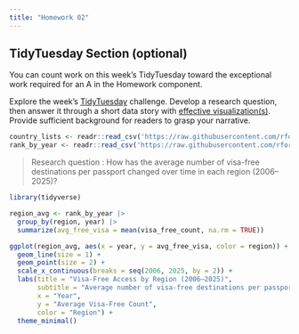 ```yaml
---
title: "Homework 02"
---
```



## TidyTuesday Section (optional)

::: {.callout-important title="Instructions"}

You can count work on this week's TidyTuesday toward the exceptional work required for an A in the Homework component.

:::


Explore the week's [TidyTuesday](https://github.com/rfordatascience/tidytuesday) challenge. Develop a research question, then answer it through a short data story with [effective visualization(s)]({{< var effective-viz-url >}}).  Provide sufficient background for readers to grasp your narrative.

```r
country_lists <- readr::read_csv('https://raw.githubusercontent.com/rfordatascience/tidytuesday/main/data/2025/2025-09-09/country_lists.csv')
rank_by_year <- readr::read_csv('https://raw.githubusercontent.com/rfordatascience/tidytuesday/main/data/2025/2025-09-09/rank_by_year.csv')

```

> Research question : How has the average number of visa-free destinations per passport changed over time in each region (2006–2025)?


```r
library(tidyverse)
```

```r
region_avg <- rank_by_year |> 
  group_by(region, year) |> 
  summarize(avg_free_visa = mean(visa_free_count, na.rm = TRUE))

ggplot(region_avg, aes(x = year, y = avg_free_visa, color = region)) +
  geom_line(size = 1) +
  geom_point(size = 2) +
  scale_x_continuous(breaks = seq(2006, 2025, by = 2)) +
  labs(title = "Visa-Free Access by Region (2006–2025)",
       subtitle = "Average number of visa-free destinations per passport",
       x = "Year",
       y = "Average Visa-Free Count",
       color = "Region") +
  theme_minimal()
```















